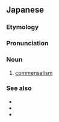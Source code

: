 ==Japanese==
{{DEFAULTSORT:へんりきょうせい}}
{{wikipedia|lang=ja}}
{{ja-kanjitab|へん|り|きょう|せい|yomi=o}}

===Etymology===
{{compound|ja|片|利|共生|tr1=hen|t1=[[one-sided]]|tr2=ri|t2=[[benefit]]|tr3=kyōsei|t3=[[symbiosis]]}}

===Pronunciation===
{{ja-pron|acc=4|y=ko|へんり きょうせい}}

===Noun===
{{ja-noun|へんり きょうせい|hhira=へんりきようせい}}

# {{lb|ja|ecology}} [[commensalism]]

===See also===
* {{ja-r|便%乗|びん%じょう}}
* {{ja-r|着%生|ちゃく%せい}}
* {{ja-r|変%態%共%生|へん%たい% きょう%せい}}